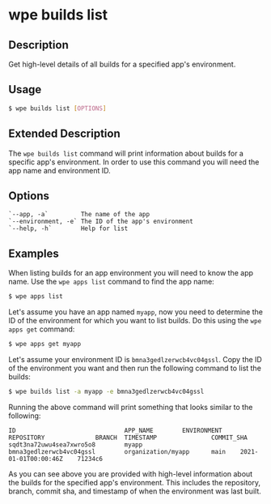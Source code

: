 # wpe builds list

## Description

Get high-level details of all builds for a specified app's environment.

## Usage

```bash
$ wpe builds list [OPTIONS]
```

## Extended Description

The `wpe builds list` command will print information about builds for a specific app's environment. In order to use this command you will need the app name and environment ID.

## Options

```
`--app, -a`         The name of the app
`--environment, -e` The ID of the app's environment
`--help, -h`        Help for list
```

## Examples

When listing builds for an app environment you will need to know the app name. Use the `wpe apps list` command to find the app name:

```bash
$ wpe apps list
```

Let's assume you have an app named `myapp`, now you need to determine the ID of the environment for which you want to list builds. Do this using the `wpe apps get` command:

```bash
$ wpe apps get myapp
```

Let's assume your environment ID is `bmna3gedlzerwcb4vc04gssl`. Copy the ID of the environment you want and then run the following command to list the builds:

```bash
$ wpe builds list -a myapp -e bmna3gedlzerwcb4vc04gssl
```

Running the above command will print something that looks similar to the following:

```text
ID                              APP_NAME        ENVIRONMENT                     REPOSITORY              BRANCH  TIMESTAMP               COMMIT_SHA
sqdt3na72uwu4sea7xwro5o8        myapp           bmna3gedlzerwcb4vc04gssl        organization/myapp      main    2021-01-01T00:00:46Z    71234c6
```

As you can see above you are provided with high-level information about the builds for the specified app's environment. This includes the repository, branch, commit sha, and timestamp of when the environment was last built.
